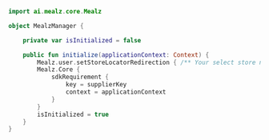 ```kotlin
import ai.mealz.core.Mealz

object MealzManager {

    private var isInitialized = false

    public fun initialize(applicationContext: Context) {
        Mealz.user.setStoreLocatorRedirection { /** Your select store navigation method */ }
        Mealz.Core {
            sdkRequirement {
                key = supplierKey
                context = applicationContext
            }
        }
        isInitialized = true
    }
}
```